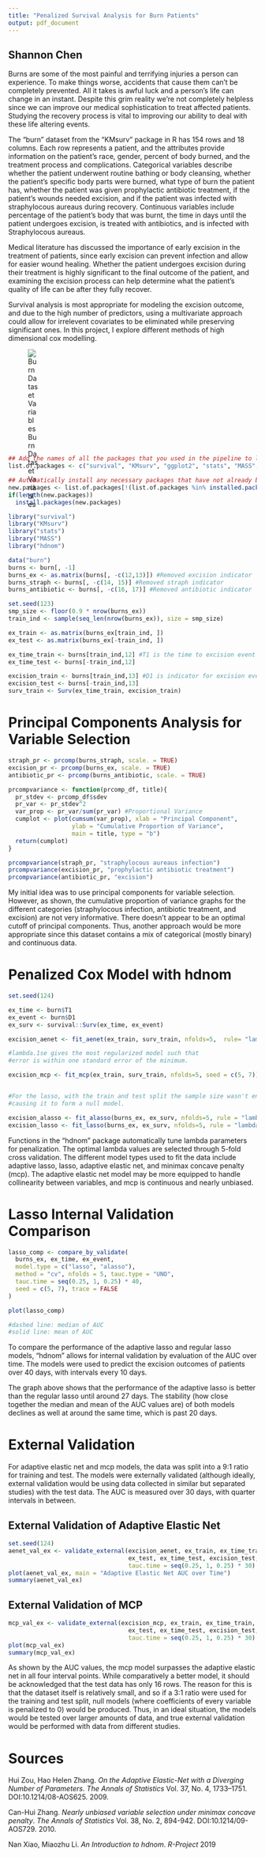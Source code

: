 ```yaml
---
title: "Penalized Survival Analysis for Burn Patients"
output: pdf_document
---
```


## Shannon Chen

Burns are some of the most painful and terrifying injuries a person can experience. To make things worse, accidents that cause them can’t be completely prevented. All it takes is awful luck and a person’s life can change in an instant. Despite this grim reality we’re not completely helpless since we can improve our medical sophistication to treat affected patients. Studying the recovery process is vital to improving our ability to deal with these life altering events.

The “burn” dataset from the “KMsurv” package in R has 154 rows and 18 columns. Each row represents a patient, and the attributes provide information on the patient’s race, gender, percent of body burned, and the treatment process and complications. Categorical variables describe whether the patient underwent routine bathing or body cleansing, whether the patient’s specific body parts were burned, what type of burn the patient has, whether the patient was given prophylactic antibiotic treatment, if the patient’s wounds needed excision, and if the patient was infected with straphylocous aureaus during recovery. Continuous variables include percentage of the patient’s body that was burnt, the time in days until the patient undergoes excision, is treated with antibiotics, and is infected with Straphylocous aureaus.

Medical literature has discussed the importance of early excision in the treatment of patients, since early excision can prevent infection and allow for easier wound healing. Whether the patient undergoes excision during their treatment is highly significant to the final outcome of the patient, and examining the excision process can help determine what the patient’s quality of life can be after they fully recover.

Survival analysis is most appropriate for modeling the excision outcome, and due to the high number of predictors, using a multivariate approach could allow for irrelevent covariates to be eliminated while preserving significant ones. In this project, I explore different methods of high dimensional cox modelling. 
	
<div style="width:100px; height:200px">
![Burn Dataset Variables](Burn_Labels.png)
</div>

```r

## Add the names of all the packages that you used in the pipeline to list.of.packages
list.of.packages <- c("survival", "KMsurv", "ggplot2", "stats", "MASS", "hdnom")

## Automatically install any necessary packages that have not already been installed
new.packages <- list.of.packages[!(list.of.packages %in% installed.packages()[,"Package"])]
if(length(new.packages)) 
  install.packages(new.packages)

library("survival")
library("KMsurv")
library("stats")
library("MASS")
library("hdnom")

data("burn")
burns <- burn[, -1]
burns_ex <- as.matrix(burns[, -c(12,13)]) #Removed excision indicator
burns_straph <- burns[, -c(14, 15)] #Removed straph indicator 
burns_antibiotic <- burns[, -c(16, 17)] #Removed antibiotic indicator

set.seed(123)
smp_size <- floor(0.9 * nrow(burns_ex))
train_ind <- sample(seq_len(nrow(burns_ex)), size = smp_size)

ex_train <- as.matrix(burns_ex[train_ind, ])
ex_test <- as.matrix(burns_ex[-train_ind, ])

ex_time_train <- burns[train_ind,12] #T1 is the time to excision event 
ex_time_test <- burns[-train_ind,12] 

excision_train <- burns[train_ind,13] #D1 is indicator for excision event
excision_test <- burns[-train_ind,13]
surv_train <- Surv(ex_time_train, excision_train)

```

# Principal Components Analysis for Variable Selection
```r
straph_pr <- prcomp(burns_straph, scale. = TRUE)
excision_pr <- prcomp(burns_ex, scale. = TRUE)
antibiotic_pr <- prcomp(burns_antibiotic, scale. = TRUE)

prcompvariance <- function(prcomp_df, title){
  pr_stdev <- prcomp_df$sdev
  pr_var <- pr_stdev^2
  var_prop <- pr_var/sum(pr_var) #Proportional Variance
  cumplot <- plot(cumsum(var_prop), xlab = "Principal Component", 
                  ylab = "Cumulative Proportion of Variance", 
                  main = title, type = "b")
  return(cumplot)
}

prcompvariance(straph_pr, "straphylocous aureaus infection")
prcompvariance(excision_pr, "prophylactic antibiotic treatment")
prcompvariance(antibiotic_pr, "excision")
```

My initial idea was to use principal components for variable selection. However, as shown, the cumulative proportion of variance graphs for the different categories (straphylocous infection, antibiotic treatment, and excision) are not very informative. There doesn't appear to be an optimal cutoff of principal components. Thus, another approach would be more appropriate since this dataset contains a mix of categorical (mostly binary) and continuous data. 

# Penalized Cox Model with hdnom
```r
set.seed(124)

ex_time <- burn$T1
ex_event <- burn$D1
ex_surv <- survival::Surv(ex_time, ex_event)

excision_aenet <- fit_aenet(ex_train, surv_train, nfolds=5,  rule= "lambda.1se", seed = c(5, 7))

#lambda.1se gives the most regularized model such that 
#error is within one standard error of the minimum.

excision_mcp <- fit_mcp(ex_train, surv_train, nfolds=5, seed = c(5, 7))


#For the lasso, with the train and test split the sample size wasn't enough, 
#causing it to form a null model. 

excision_alasso <- fit_alasso(burns_ex, ex_surv, nfolds=5, rule = "lambda.1se", seed = c(5, 7))
excision_lasso <- fit_lasso(burns_ex, ex_surv, nfolds=5, rule = "lambda.1se", seed = c(5, 7))

```

Functions in the "hdnom" package automatically tune lambda parameters for penalization. The optimal lambda values are selected through 5-fold cross validation. The different model types used to fit the data include adaptive lasso, lasso, adaptive elastic net, and minimax concave penalty (mcp). The adaptive elastic net model may be more equipped to handle collinearity between variables, and mcp is continuous and nearly unbiased. 

# Lasso Internal Validation Comparison 
```r

lasso_comp <- compare_by_validate(
  burns_ex, ex_time, ex_event,
  model.type = c("lasso", "alasso"),
  method = "cv", nfolds = 5, tauc.type = "UNO",
  tauc.time = seq(0.25, 1, 0.25) * 40,
  seed = c(5, 7), trace = FALSE
)

plot(lasso_comp)

#dashed line: median of AUC
#solid line: mean of AUC 
```

To compare the performance of the adaptive lasso and regular lasso models, "hdnom" allows for internal validation by evaluation of the AUC over time. The models were used to predict the excision outcomes of patients over 40 days, with intervals every 10 days. 

The graph above shows that the performance of the adaptive lasso is better than the regular lasso until around 27 days. The stability (how close together the median and mean of the AUC values are) of both models declines as well at around the same time, which is past 20 days. 

# External Validation

For adaptive elastic net and mcp models, the data was split into a 9:1 ratio for training and test. The models were externally validated (although ideally, external validation would be using data collected in similar but separated studies) with the test data. The AUC is measured over 30 days, with quarter intervals in between. 

## External Validation of Adaptive Elastic Net 
```r
set.seed(124)
aenet_val_ex <- validate_external(excision_aenet, ex_train, ex_time_train, excision_train, 
                                  ex_test, ex_time_test, excision_test, tauc.type = "UNO",
                                  tauc.time = seq(0.25, 1, 0.25) * 30)
plot(aenet_val_ex, main = "Adaptive Elastic Net AUC over Time")
summary(aenet_val_ex)
```


## External Validation of MCP 
```r
mcp_val_ex <- validate_external(excision_mcp, ex_train, ex_time_train, excision_train, 
                                  ex_test, ex_time_test, excision_test, tauc.type = "UNO",
                                  tauc.time = seq(0.25, 1, 0.25) * 30)
plot(mcp_val_ex)
summary(mcp_val_ex)
```

As shown by the AUC values, the mcp model surpasses the adaptive elastic net in all four interval points. While comparatively a better model, it should be acknowledged that the test data has only 16 rows. The reason for this is that the dataset itself is relatively small, and so if a 3:1 ratio were used for the training and test split, null models (where coefficients of every variable is penalized to 0) would be produced. Thus, in an ideal situation, the models would be tested over larger amounts of data, and true external validation would be performed with data from different studies. 

# Sources 

Hui Zou, Hao Helen Zhang. *On the Adaptive Elastic-Net with a Diverging Number of Parameters*. _The Annals of Statistics_ Vol. 37, No. 4, 1733–1751. DOI:10.1214/08-AOS625. 2009. 

Can-Hui Zhang. *Nearly unbiased variable selection under minimax concave penalty*. _The Annals of Statistics_ Vol. 38, No. 2, 894-942. DOI:10.1214/09-AOS729. 2010. 

Nan Xiao, Miaozhu Li. *An Introduction to hdnom*. _R-Project_ 2019





